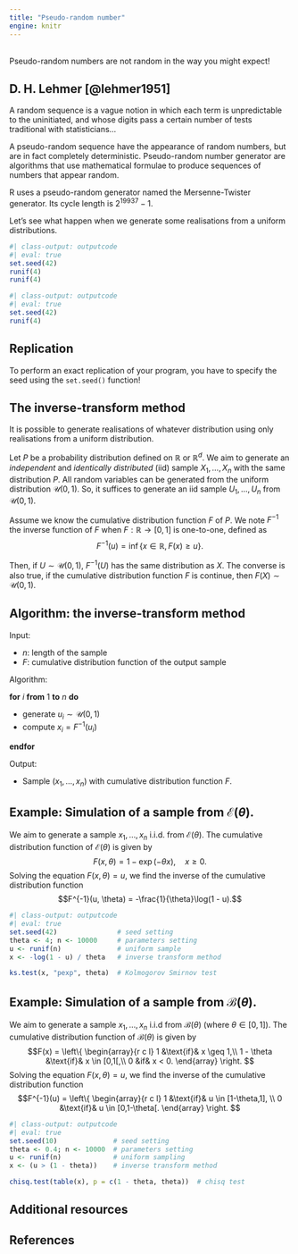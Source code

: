 ```yaml
---
title: "Pseudo-random number"
engine: knitr
---
```


<br>
Pseudo-random numbers are not random in the way you might expect!


::: {.callout-note appearance="simple"}

## D. H. Lehmer [@lehmer1951]

A random sequence is a vague notion in which each term is unpredictable to the uninitiated, and whose digits pass a certain number of tests traditional with statisticians...

:::

A pseudo-random sequence have the appearance of random numbers, but are in fact completely deterministic. Pseudo-random number generator are algorithms that use mathematical formulae to produce sequences of numbers that appear random.

R uses a pseudo-random generator named the Mersenne-Twister generator. Its cycle length is $2^{19937} - 1$.


Let's see what happen when we generate some realisations from a uniform distributions.

```r
#| class-output: outputcode
#| eval: true
set.seed(42)
runif(4)
runif(4)
```

```r
#| class-output: outputcode
#| eval: true
set.seed(42)
runif(4)
```

::: {.callout-important icon=false}
## Replication

To perform an exact replication of your program, you have to specify the seed using the `set.seed()` function!
:::


## The inverse-transform method

It is possible to generate realisations of whatever distribution using only realisations from a uniform distribution.

Let $P$ be a probability distribution defined on $\mathbb{R}$ or $\mathbb{R}^d$. We aim to generate an _independent_ and _identically distributed_ (iid) sample $X_1, \dots, X_n$ with the same distribution $P$. All random variables can be generated from the uniform distribution $\mathcal{U}(0, 1)$. So, it suffices to generate an iid sample $U_1, \dots, U_n$ from $\mathcal{U}(0, 1)$.

Assume we know the cumulative distribution function $F$ of $P$. We note $F^{-1}$ the inverse function of $F$ when $F: \mathbb{R} \rightarrow [0, 1]$ is one-to-one, defined as
$$F^{-1}(u) = \inf \{x \in \mathbb{R}, F(x) \geq u\}.$$

Then, if $U \sim \mathcal{U}(0, 1)$, $F^{-1}(U)$ has the same distribution as $X$. The converse is also true, if the cumulative distribution function $F$ is continue, then $F(X) \sim \mathcal{U}(0, 1)$.

::: {.callout-note icon=false}
## Algorithm: the inverse-transform method

Input:

* $n$: length of the sample
* $F$: cumulative distribution function of the output sample

Algorithm:

<div class="pseudocode">

**for** $i$ **from** $1$ **to** $n$ **do**

* generate $u_i \sim \mathcal{U}(0, 1)$
* compute $x_i = F^{-1}(u_i)$

**endfor**
</div>

Output:

* Sample $(x_1, \dots, x_n)$ with cumulative distribution function $F$.
:::

::: {.callout-note appearance="simple"}

## Example: Simulation of a sample from $\mathcal{E}(\theta)$.

We aim to generate a sample $x_1, \dots, x_n$ i.i.d. from $\mathcal{E}(\theta)$. The cumulative distribution function of $\mathcal{E}(\theta)$ is given by
$$F(x, \theta) = 1 - \exp(-\theta x), \quad x \geq 0.$$
Solving the equation $F(x, \theta) = u$, we find the inverse of the cumulative distribution function
$$F^{-1}(u, \theta) = -\frac{1}{\theta}\log(1 - u).$$

```r
#| class-output: outputcode
#| eval: true
set.seed(42)               # seed setting
theta <- 4; n <- 10000     # parameters setting
u <- runif(n)              # uniform sample
x <- -log(1 - u) / theta   # inverse transform method

ks.test(x, "pexp", theta)  # Kolmogorov Smirnov test
```

:::

::: {.callout-note appearance="simple"}

## Example: Simulation of a sample from $\mathcal{B}(\theta)$.

We aim to generate a sample $x_1, \dots, x_n$ i.i.d from $\mathcal{B}(\theta)$ (where $\theta \in [0,1]$). The cumulative distribution function of $\mathcal{B}(\theta)$ is given by
$$F(x) = \left\{
\begin{array}{r c l}
    1 &\text{if}& x \geq 1,\\
    1 - \theta &\text{if}& x \in [0,1[,\\
    0 &if& x < 0.
\end{array}
\right.
$$ 
Solving the equation $F(x, \theta) = u$, we find the inverse of the cumulative distribution function
$$F^{-1}(u) = \left\{
\begin{array}{r c l}
    1 &\text{if}& u \in [1-\theta,1], \\
    0 &\text{if}& u \in [0,1-\theta[.
\end{array}
\right.
$$

```r
#| class-output: outputcode
#| eval: true
set.seed(10)              # seed setting
theta <- 0.4; n <- 10000  # parameters setting
u <- runif(n)             # uniform sampling
x <- (u > (1 - theta))    # inverse transform method

chisq.test(table(x), p = c(1 - theta, theta))  # chisq test
```

:::

## Additional resources

## References

::: {#refs}
:::